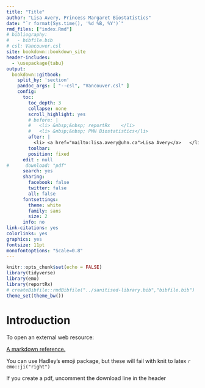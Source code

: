 ```yaml
---
title: "Title"
author: "Lisa Avery, Princess Margaret Biostatistics"
date: "`r format(Sys.time(), '%d %B, %Y')`"
rmd_files: ["index.Rmd"]
# bibliography:
#   - bibfile.bib
# csl: Vancouver.csl
site: bookdown::bookdown_site
header-includes:
  - \usepackage{tabu}
output:
  bookdown::gitbook: 
    split_by: 'section'
    pandoc_args: [ "--csl", "Vancouver.csl" ]
    config:
      toc:
        toc_depth: 3
        collapse: none
        scroll_highlight: yes
        # before: |
        #   <li> &nbsp;&nbsp; reportRx    </li>
        #   <li> &nbsp;&nbsp; PMH Biostatistics</li>
        after: |
          <li> <a href="mailto:lisa.avery@uhn.ca">Lisa Avery</a>   </li>
        toolbar:
        position: fixed
      edit : null
#      download: "pdf"
      search: yes
      sharing:
        facebook: false
        twitter: false
        all: false
      fontsettings:
        theme: white
        family: sans
        size: 2
      info: no
link-citations: yes
colorlinks: yes
graphics: yes
fontsize: 11pt
monofontoptions: "Scale=0.8"
---
```


```r
knitr::opts_chunk$set(echo = FALSE)
library(tidyverse)
library(emo)
library(reportRx)
# createBibfile::rmdBibfile("../sanitised-library.bib","bibfile.bib")
theme_set(theme_bw())
```

# Introduction

To open an external web resource:

<a href="https://docs.gitbook.com/editing-content/markdown" target="_blank">A markdown reference.</a> 
  
You can use Hadley's emoji package, but these will fail with knit to latex   `r emo::ji("right")`

If you create a pdf, uncomment the download line in the header
